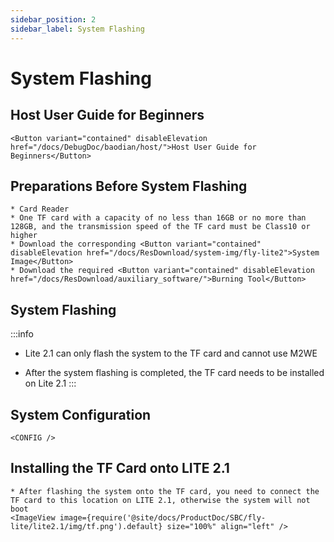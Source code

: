 ```yaml
---
sidebar_position: 2
sidebar_label: System Flashing
---
```










# System Flashing

## Host User Guide for Beginners

    <Button variant="contained" disableElevation href="/docs/DebugDoc/baodian/host/">Host User Guide for Beginners</Button>

## Preparations Before System Flashing

    * Card Reader
    * One TF card with a capacity of no less than 16GB or no more than 128GB, and the transmission speed of the TF card must be Class10 or higher
    * Download the corresponding <Button variant="contained" disableElevation href="/docs/ResDownload/system-img/fly-lite2">System Image</Button>
    * Download the required <Button variant="contained" disableElevation href="/docs/ResDownload/auxiliary_software/">Burning Tool</Button>

## System Flashing

:::info
* Lite 2.1 can only flash the system to the TF card and cannot use M2WE
* After the system flashing is completed, the TF card needs to be installed on Lite 2.1
:::

    <TF />

            

## System Configuration

    <CONFIG />


## Installing the TF Card onto LITE 2.1

    * After flashing the system onto the TF card, you need to connect the TF card to this location on LITE 2.1, otherwise the system will not boot
    <ImageView image={require('@site/docs/ProductDoc/SBC/fly-lite/lite2.1/img/tf.png').default} size="100%" align="left" />